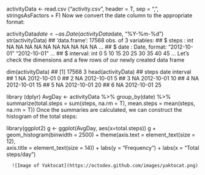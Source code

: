 activityData <- read.csv ("activity.csv", header = T, sep = ",", stringsAsFactors = F)
Now we convert the date column to the appropriate format:

activityData$date <- as.Date(activityData$date, "%Y-%m-%d")
str(activityData)
## 'data.frame':    17568 obs. of  3 variables:
##  $ steps   : int  NA NA NA NA NA NA NA NA NA NA ...
##  $ date    : Date, format: "2012-10-01" "2012-10-01" ...
##  $ interval: int  0 5 10 15 20 25 30 35 40 45 ...
Let's check the dimensions and a few rows of our newly created data frame

dim(activityData)
## [1] 17568     3
head(activityData)
##   steps       date interval
## 1    NA 2012-10-01        0
## 2    NA 2012-10-01        5
## 3    NA 2012-10-01       10
## 4    NA 2012-10-01       15
## 5    NA 2012-10-01       20
## 6    NA 2012-10-01       25

library (dplyr)
AvgDay <- activityData %>% group_by(date) %>%
          summarize(total.steps = sum(steps, na.rm = T), 
                  mean.steps = mean(steps, na.rm = T))
Once the summaries are calculated, we can construct the histogram of the total steps:

library(ggplot2)
g <- ggplot(AvgDay, aes(x=total.steps))
g + geom_histogram(binwidth = 2500) + theme(axis.text = element_text(size = 12),  
      axis.title = element_text(size = 14)) + labs(y = "Frequency") + labs(x = "Total steps/day")
      
      
      ![Image of Yaktocat](https://octodex.github.com/images/yaktocat.png)

